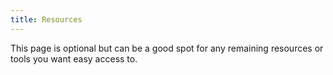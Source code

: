 ```yaml
---
title: Resources
---
```


This page is optional but can be a good spot for any remaining resources or tools you want easy access to.
